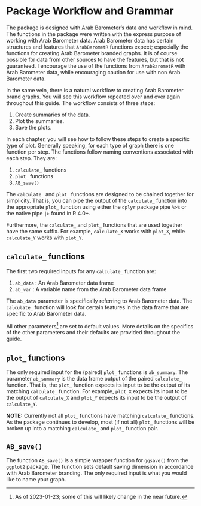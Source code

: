 # Package Workflow and Grammar {- #package-workflow}

The package is designed with Arab Barometer's data and workflow in mind. The functions in the package were written with the express purpose of working with Arab Barometer data. Arab Barometer data has certain structures and features that `ArabBarometR` functions expect; especially the functions for creating Arab Barometer branded graphs. It is of course possible for data from other sources to have the features, but that is not guaranteed. I encourage the use of the functions from `ArabBarometR` with Arab Barometer data, while encouraging caution for use with non Arab Barometer data.

In the same vein, there is a natural workflow to creating Arab Barometer brand graphs. You will see this workflow repeated over and over again throughout this guide. The workflow consists of three steps:

1. Create summaries of the data.
2. Plot the summaries.
3. Save the plots.

In each chapter, you will see how to follow these steps to create a specific type of plot. Generally speaking, for each type of graph there is one function per step. The functions follow naming conventions associated with each step. They are:

1. `calculate_` functions
2. `plot_` functions
3. `AB_save()`


The `calculate_` and `plot_` functions are designed to be chained together for simplicity. That is, you can pipe the output of the `calculate_` function into the appropriate `plot_` function using either the `dplyr` package pipe `%>%` or the native pipe `|>` found in R 4.0+.

Furthermore, the `calculate_` and `plot_` functions that are used together have the same suffix. For example, `calculate_X` works with `plot_X`, while `calculate_Y` works with `plot_Y`.


## `calculate_` functions {-}

The first two required inputs for any `calculate_` function are:

1. `ab_data` : An Arab Barometer data frame
2. `ab_var` : A variable name from the Arab Barometer data frame

The `ab_data` parameter is specifically referring to Arab Barometer data. The `calculate_` function will look for certain features in the data frame that are specific to Arab Barometer data.

All other parameters^[As of 2023-01-23; some of this will likely change in the near future.] are set to default values. More details on the specifics of the other parameters and their defaults are provided throughout the guide.

## `plot_` functions {-}

The only required input for the (paired) `plot_` functions is `ab_summary`. The parameter `ab_summary` is the data frame output of the paired `calculate_` function. That is, the `plot_` function expects its input to be the output of its matching `calculate_` function. For example, `plot_X` expects its input to be the output of `calculate_X` and `plot_Y` expects its input to be the output of `calculate_Y`.

**NOTE:** Currently not all `plot_` functions have matching `calculate_` functions. As the package continues to develop, most (if not all) `plot_` functions will be broken up into a matching `calculate_` and `plot_` function pair. 


## `AB_save()` {-}

The function `AB_save()` is a simple wrapper function for `ggsave()` from the `ggplot2` package. The function sets default saving dimension in accordance with Arab Barometer branding. The only required input is what you would like to name your graph.



